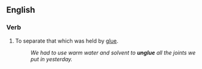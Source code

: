 ==English==

===Verb===
{{en-verb|unglues|'''[[ungluing]]''' or '''[[unglueing]]'''|unglued|unglued}}

#To separate that which was held by [[glue]].
#:''We had to use warm water and solvent to '''unglue''' all the joints we put in yesterday.''